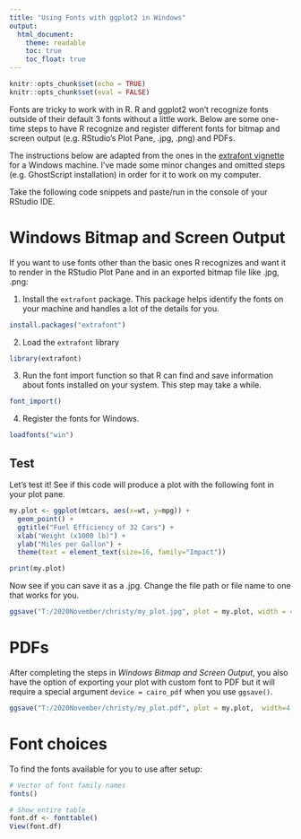 ```yaml
---
title: "Using Fonts with ggplot2 in Windows"
output: 
  html_document:
    theme: readable
    toc: true
    toc_float: true
---
```




```r
knitr::opts_chunk$set(echo = TRUE)
knitr::opts_chunk$set(eval = FALSE)
```

Fonts are tricky to work with in R. R and ggplot2 won't recognize fonts outside of their default 3 fonts without a little work. Below are some one-time steps to have R recognize and register different fonts for bitmap and screen output (e.g. RStudio's Plot Pane, .jpg, .png) and PDFs. 

The instructions below are adapted from the ones in the [extrafont vignette](https://cran.r-project.org/web/packages/extrafont/README.html) for a Windows machine. I've made some minor changes and omitted steps (e.g. GhostScript installation) in order for it to work on my computer. 

Take the following code snippets and paste/run in the console of your RStudio IDE.

# Windows Bitmap and Screen Output

If you want to use fonts other than the basic ones R recognizes and want it to render in the RStudio Plot Pane and in an exported bitmap file like .jpg, .png:

1. Install the `extrafont` package. This package helps identify the fonts on your machine and handles a lot of the details for you.
```r
install.packages("extrafont")
```

2. Load the `extrafont` library
```r
library(extrafont)
```

3. Run the font import function so that R can find and save information about fonts installed on your system. This step may take a while.
```r
font_import()
```

4. Register the fonts for Windows.
```r
loadfonts("win")
```

## Test
Let's test it! See if this code will produce a plot with the following font in your plot pane.
```r
my.plot <- ggplot(mtcars, aes(x=wt, y=mpg)) + 
  geom_point() +
  ggtitle("Fuel Efficiency of 32 Cars") +
  xlab("Weight (x1000 lb)") + 
  ylab("Miles per Gallon") +
  theme(text = element_text(size=16, family="Impact"))

print(my.plot)
```

Now see if you can save it as a .jpg. Change the file path or file name to one that works for you.
```r
ggsave("T:/2020November/christy/my_plot.jpg", plot = my.plot, width = 4, height = 4)
```


# PDFs

After completing the steps in *Windows Bitmap and Screen Output*, you also have the option of exporting your plot with custom font to PDF but it will require a special argument `device = cairo_pdf` when you use `ggsave()`. 


```r
ggsave("T:/2020November/christy/my_plot.pdf", plot = my.plot,  width=4, height=4, device = cairo_pdf)

```

# Font choices

To find the fonts available for you to use after setup:
```r
# Vector of font family names
fonts()

# Show entire table
font.df <- fonttable()
View(font.df)

```


